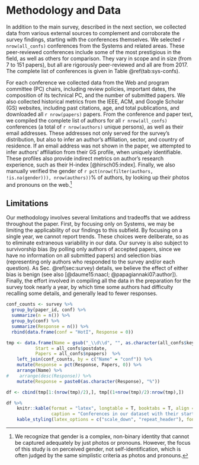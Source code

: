 # Methodology and Data {#sec:data}

In addition to the main survey, described in the next section, we collected data from various external sources to complement and corroborate the survey findings, starting with the conferences themselves. We selected `r nrow(all_confs)` conferences from the Systems and related areas. These peer-reviewed conferences include some of the most prestigious in the field, as well as others for comparison. They vary in scope and in size (from 7 to 151 papers), but all are rigorously peer-reviewed and all are from 2017. The complete list of conferences is given in Table \@ref(tab:sys-confs).


<!---
^[The conferences in our set are known by these short names:
ASPLOS,
ATC,
CCGrid,
CCS,
CIDR,
CLOUD,
Cluster,
CoNEXT,
EuroPar,
EuroSys,
FAST,
HCW,
HiPC,
HotCloud,
HotI,
HotOS,
HotStorage,
HPCA,
HPCC,
HPDC,
ICAC,
ICDM,
ICPE,
ICPP,
IGSC,
IISWC,
IMC,
IPDPS,
ISC,
ISCA,
ISPASS,
KDD,
MASCOTS,
MICRO,
Middleware,
MobiCom,
NDSS,
NSDI,
OOPSLA,
PACT,
PLDI,
PODC,
PODS,
PPoPP,
SC,
SIGCOMM,
SIGIR,
SIGMETRICS,
SIGMOD,
SLE,
SOCC,
SOSP,
SP,
SPAA,
SYSTOR,
and VEE.]
-->

For each conference we collected data from the Web and program committee (PC) chairs, including review policies, important dates, the composition of its technical PC, and the number of submitted papers. We also collected historical metrics from the IEEE, ACM, and Google Scholar (GS) websites, including past citations, age, and total publications, and downloaded all `r nrow(papers)` papers. From the conference and paper text, we compiled the complete list of authors for all `r nrow(all_confs)` conferences (a total of `r nrow(authors)` unique persons), as well as their email addresses. These addresses not only served for the survey's distribution, but also to infer an author's affiliation, sector, and country of residence. If an email address was not shown in the paper, we attempted to infer authors' affiliation from their GS profile, when uniquely identifiable. These profiles also provide indirect metrics on author's research experience, such as their H-index [@hirsch05:index]. Finally, we also manually verified the gender of `r pct(nrow(filter(authors, !is.na(gender))), nrow(authors))`% of authors, by looking up their photos and pronouns on the web.^[We recognize that gender is a complex, non-binary identity that cannot be captured adequately by just photos or pronouns. However, the focus of this study is on perceived gender, not self-identification, which is often judged by the same simplistic criteria as photos and pronouns.]


## Limitations {-}

Our methodology involves several limitations and tradeoffs that we address throughout the paper. First, by focusing only on Systems, we may be limiting the applicability of our findings to this subfield. By focusing on a single year, we cannot report trends. These choices were deliberate, so as to eliminate extraneous variability in our data. Our survey is also subject to survivorship bias (by polling only authors of accepted papers, since we have no information on all submitted papers) and selection bias (representing only authors who responded to the survey and/or each question). As Sec. \@ref(sec:survey) details, we believe the effect of either bias is benign (see also [@daume15:naacl; @papagiannaki07:author]). Finally, the effort involved in compiling all the data in the preparation for the survey took nearly a year, by which time some authors had difficulty recalling some details, and generally lead to fewer responses.

```r
conf_counts <- survey %>%
  group_by(paper_id, conf) %>%
  summarize(n = n()) %>%
  group_by(conf) %>%
  summarize(Response = n()) %>%
  rbind(data.frame(conf = "HotI", Response = 0))

tmp <- data.frame(Name = gsub("_\\d\\d", "", as.character(all_confs$key)),
           Start = all_confs$postdate,
           Papers = all_confs$npapers)  %>%
    left_join(conf_counts, by = c("Name" = "conf")) %>%
    mutate(Response = pct(Response, Papers, 0)) %>%
    arrange(Name) %>%
#    arrange(desc(Response)) %>%
    mutate(Response = paste0(as.character(Response), "%"))

df <- cbind(tmp[1:(nrow(tmp)/2),], tmp[(1+nrow(tmp)/2):nrow(tmp),])

df %>%
    knitr::kable(format = "latex", longtable = T, booktabs = T, align = c('l', 'c', 'r', 'r', 'l', 'c', 'r', 'r'),
                 caption = "Conferences in our dataset with their start date, number of accepted papers, and survey response rate by papers", escape = T) %>%
    kable_styling(latex_options = c("scale_down", "repeat_header"), font_size = 7, position = "center")
```
